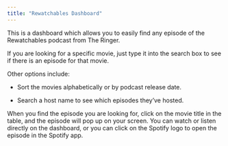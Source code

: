 ```yaml
---
title: "Rewatchables Dashboard"
---
```


This is a dashboard which allows you to easily find any episode of the Rewatchables podcast from The Ringer.

If you are looking for a specific movie, just type it into the search box to see if there is an episode for that movie.

Other options include:

-   Sort the movies alphabetically or by podcast release date.

-   Search a host name to see which episodes they've hosted.

When you find the episode you are looking for, click on the movie title in the table, and the episode will pop up on your screen. You can watch or listen directly on the dashboard, or you can click on the Spotify logo to open the episode in the Spotify app.
